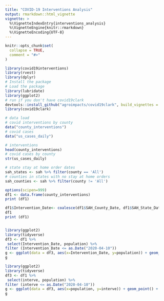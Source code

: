 ```yaml
---
title: "COVID-19 Interventions Analysis"
output: rmarkdown::html_vignette
vignette: >
  %\VignetteIndexEntry{interventions_analysis}
  %\VignetteEngine{knitr::rmarkdown}
  %\VignetteEncoding{UTF-8}
---
```


```r
knitr::opts_chunk$set(
  collapse = TRUE,
  comment = "#>"
)
```

```r
library(covid19interventions)
library(rvest)
library(dplyr)
# Install the package
# Load the package
library(lubridate)
library(ggplot2)
# run if you don't have covid19clark
devtools::install_github("agroimpacts/covid19clark", build_vignettes = TRUE )
library(covid19clark)
```


```r
# data load
# covid interventions by county
data("county_interventions")
# covid cases
data("us_cases_daily")
```

```r
# interventions
head(county_interventions)
# covid cases by county
str(us_cases_daily)

# state stay at home order dates
sah_states <- sah %>% filter(county == 'All')
# counties in states with no stay at home orders
sah_counties <- sah %>% filter(county != 'All')

options(scipen=999)
df1 <- data.frame(county_interventions)
print (df1)

df1$Intervention_Date<- coalesce(df1$SAH_County_Date, df1$SAH_State_Date)
df1
print (df1)

```

```r

```





```r

library(ggplot2)
library(tidyverse)
df3 <- df1 %>%
 select(Intervention_Date, population) %>%
filter (Intervention_Date <= as.Date("2020-04-10"))
g <- ggplot(data = df3, aes(x=Intervention_Date, y=population)) + geom_bar( stat="identity", fill = 'steelblue') 
g


```


```r
library(ggplot2)
library(tidyverse)
df3 <- df1 %>%
 select(interve, population) %>%
filter (interve <= as.Date("2020-04-10"))
g <- ggplot(data = df3, aes(x=population, y=interve)) + geom_point() + geom_smooth(method="lm", se= FALSE)
g
```


